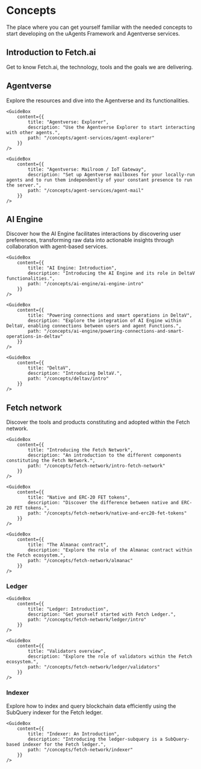 # Concepts

<div className="nx-text-fetch-content">
  The place where you can get yourself familiar with the needed concepts to
  start developing on the uAgents Framework and Agentverse services.
</div>


## Introduction to Fetch.ai

<div className="nx-text-fetch-content">
  Get to know Fetch.ai, the technology, tools and the goals we are delivering.
</div>

<Grid2>
    <GuideBox
        content={{
            title: "Introducing Fetch.ai: pioneering an AI powered decentralized digital economy",
            description: "Get to know Fetch.ai, the technology, tools and the goals we are delivering.",
            path: "/concepts/introducing-fetchai"
        }}
    />

</Grid2>

## Agentverse

<div className="nx-text-fetch-content">
  Explore the resources and dive into the Agentverse and its functionalities.
</div>

<Grid2>
    <GuideBox
        content={{
            title: "Agentverse: Introduction",
            description: "Introducing the Agentverse platform.",
            path: "/concepts/agent-services/agentverse-intro"
        }}
    />

    <GuideBox
        content={{
            title: "Agentverse: Explorer",
            description: "Use the Agentverse Explorer to start interacting with other agents.",
            path: "/concepts/agent-services/agent-explorer"
        }}
    />

</Grid2>
<Grid2>
    <GuideBox
        content={{
            title: "Agentverse: My Agents",
            description: "Get started and to deploy agents to the cloud to start connecting and automating.",
            path: "/concepts/agent-services/agent-hosting"
        }}
    />

    <GuideBox
        content={{
            title: "Agentverse: Mailroom / IoT Gateway",
            description: "Set up Agentverse mailboxes for your locally-run agents and to run them independently of your constant presence to run the server.",
            path: "/concepts/agent-services/agent-mail"
        }}
    />

</Grid2>
<Grid2>
    <GuideBox
        content={{
            title: "Agentverse: Agent Functions",
            description: "The Agentverse makes it possible to register your agents and related Functions to be discoverable by the AI Engine and DeltaV.",
            path: "/concepts/agent-services/services"
        }}
    />


</Grid2>

## AI Engine

<div className="nx-text-fetch-content">
  Discover how the AI Engine facilitates interactions by discovering user
  preferences, transforming raw data into actionable insights through
  collaboration with agent-based services.
</div>

<Grid2>

    <GuideBox
        content={{
            title: "AI Engine: Introduction",
            description: "Introducing the AI Engine and its role in DeltaV functionalities.",
            path: "/concepts/ai-engine/ai-engine-intro"
        }}
    />

    <GuideBox
        content={{
            title: "Powering connections and smart operations in DeltaV",
            description: "Explore the integration of AI Engine within DeltaV, enabling connections between users and agent Functions.",
            path: "/concepts/ai-engine/powering-connections-and-smart-operations-in-deltav"
        }}
    />

</Grid2>
<Grid2>

    <GuideBox
        content={{
            title: "DeltaV",
            description: "Introducing DeltaV.",
            path: "/concepts/deltav/intro"
        }}
    />

</Grid2>

## Fetch network

<div className="nx-text-fetch-content">
  Discover the tools and products constituting and adopted within the Fetch network.
</div>

<Grid2>

    <GuideBox
        content={{
            title: "Introducing the Fetch Network",
            description: "An introduction to the different components constituting the Fetch Network.",
            path: "/concepts/fetch-network/intro-fetch-network"
        }}
    />

</Grid2>

<Grid2>

    <GuideBox
        content={{
            title: "Native and ERC-20 FET tokens",
            description: "Discover the difference between native and ERC-20 FET tokens.",
            path: "/concepts/fetch-network/native-and-erc20-fet-tokens"
        }}
    />

    <GuideBox
        content={{
            title: "The Almanac contract",
            description: "Explore the role of the Almanac contract within the Fetch ecosystem.",
            path: "/concepts/fetch-network/almanac"
        }}
    />

</Grid2>

### Ledger

<Grid2>

    <GuideBox
        content={{
            title: "Ledger: Introduction",
            description: "Get yourself started with Fetch Ledger.",
            path: "/concepts/fetch-network/ledger/intro"
        }}
    />

    <GuideBox
        content={{
            title: "Validators overview",
            description: "Explore the role of validators within the Fetch ecosystem.",
            path: "/concepts/fetch-network/ledger/validators"
        }}
    />

</Grid2>


### Indexer

<div className="nx-text-fetch-content">
Explore how to index and query blockchain data efficiently using the SubQuery indexer for the Fetch ledger.

</div>

<Grid2>

    <GuideBox
        content={{
            title: "Indexer: An Introduction",
            description: "Introducing the ledger-subquery is a SubQuery-based indexer for the Fetch ledger.",
            path: "/concepts/fetch-network/indexer"
        }}
    />

</Grid2>

<div className="nx-mb-8"></div>
